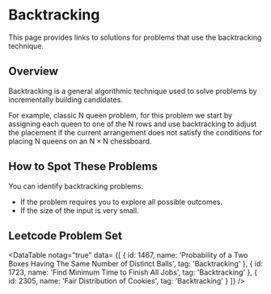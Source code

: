 
# Backtracking

This page provides links to solutions for problems that use the backtracking technique.

## Overview

Backtracking is a general algorithmic technique used to solve problems by incrementally building candidates. 

For example, classic $\text{N}$ queen problem, for this problem we start by assigning each queen to one of the $\text{N}$ rows and use backtracking to adjust the placement if the current arrangement does not satisfy the conditions for placing 
$\text{N}$ queens on an $\text{N} \times \text{N}$ chessboard.


## How to Spot These Problems

You can identify backtracking problems:

- If the problem requires you to explore all possible outcomes.
- If the size of the input is very small.


## Leetcode Problem Set

<DataTable notag="true" data=
{[
	{ id: 1467, name: 'Probability of a Two Boxes Having The Same Number of Distinct Balls', tag: 'Backtracking' },
	{ id: 1723, name: 'Find Minimum Time to Finish All Jobs', tag: 'Backtracking' },
	{ id: 2305, name: 'Fair Distribution of Cookies', tag: 'Backtracking' }
]}
/>